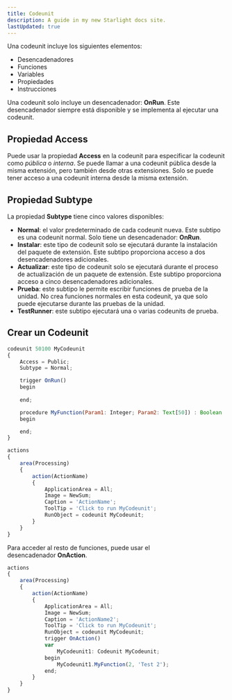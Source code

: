 ```yaml
---
title: Codeunit
description: A guide in my new Starlight docs site.
lastUpdated: true
---
```


Una codeunit incluye los siguientes elementos:

- Desencadenadores
- Funciones
- Variables
- Propiedades
- Instrucciones

Una codeunit solo incluye un desencadenador: **OnRun**. Este desencadenador siempre está disponible y se implementa al ejecutar una codeunit.

## Propiedad Access

Puede usar la propiedad **Access** en la codeunit para especificar la codeunit como *pública* o *interna*. Se puede llamar a una codeunit pública desde la misma extensión, pero también desde otras extensiones. Solo se puede tener acceso a una codeunit interna desde la misma extensión.

## Propiedad Subtype

La propiedad **Subtype** tiene cinco valores disponibles:

- **Normal**: el valor predeterminado de cada codeunit nueva. Este subtipo es una codeunit normal. Solo tiene un desencadenador: **OnRun**.
- **Instalar**: este tipo de codeunit solo se ejecutará durante la instalación del paquete de extensión. Este subtipo proporciona acceso a dos desencadenadores adicionales.
- **Actualizar**: este tipo de codeunit solo se ejecutará durante el proceso de actualización de un paquete de extensión. Este subtipo proporciona acceso a cinco desencadenadores adicionales.
- **Prueba**: este subtipo le permite escribir funciones de prueba de la unidad. No crea funciones normales en esta codeunit, ya que solo puede ejecutarse durante las pruebas de la unidad.
- **TestRunner**: este subtipo ejecutará una o varias codeunits de prueba.

## Crear un Codeunit

```jsx
codeunit 50100 MyCodeunit
{
    Access = Public;
    Subtype = Normal;

    trigger OnRun()
    begin
        
    end;

    procedure MyFunction(Param1: Integer; Param2: Text[50]) : Boolean
    begin 

    end;
}
```

```jsx
actions
{
    area(Processing)
    {
        action(ActionName)
        {
            ApplicationArea = All;
            Image = NewSum;
            Caption = 'ActionName';
            ToolTip = 'Click to run MyCodeunit';
            RunObject = codeunit MyCodeunit; 
        }
    }
}
```

Para acceder al resto de funciones, puede usar el desencadenador **OnAction**.

```jsx
actions
{
    area(Processing)
    {
        action(ActionName)
        {
            ApplicationArea = All;
            Image = NewSum;
            Caption = 'ActionName2';
            ToolTip = 'Click to run MyCodeunit';
            RunObject = codeunit MyCodeunit; 
            trigger OnAction()
            var 
                MyCodeunit1: Codeunit MyCodeunit;
            begin 
                MyCodeunit1.MyFunction(2, 'Test 2');
            end;
        }
    }
}
```